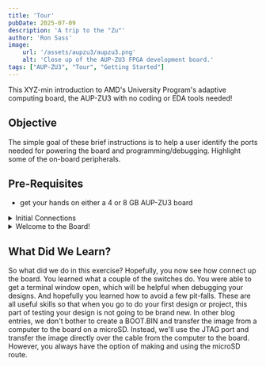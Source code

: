 ```yaml
---
title: 'Tour'
pubDate: 2025-07-09
description: 'A trip to the "Zu"'
author: 'Ron Sass'
image:
    url: '/assets/aupzu3/aupzu3.png'
    alt: 'Close up of the AUP-ZU3 FPGA development board.'
tags: ["AUP-ZU3", "Tour", "Getting Started"]
---
```


This XYZ-min introduction to AMD's University Program's
adaptive computing board, the AUP-ZU3 with no coding
or EDA tools needed!

## Objective

The simple goal of these brief instructions is to help
a user identify the ports needed for powering the board
and programming/debugging.  Highlight some of the on-board
peripherals.

## Pre-Requisites

* get your hands on either a 4 or 8 GB AUP-ZU3 board


<details>
<summary>Initial Connections</summary>
<div class="content">

1.  power

    *   identify the power USB
    *   on/off switch
    *   word about power block (looks like a phone charger but it
        uses USB-C protocol and requires a 45W transformer)

2.  debugging

    *   serial console
    *   JTAG

3.  SD memory card

    *   technically, it is a microSD (not roughly 3cm x 2cm)
    *   card can move between the ZU3's microSD slot and a
        reader, either a built-in laptop/desktop reader
        or an external USB reader; people say reader but all
        of them read and write

There is a switch below the microSD slot the selects the default
boot mode:  "JTAG" means wait for JTAG commands (over the USB cable)
and "SD" means immediately look for a BOOT.BIN file and start
the power-up sequence with its contents.

</div>
</details>


<details>
<summary>Welcome to the Board!</summary>
<div class="content">

Before we even try to create our first custom computing machine
or even write our first C program, let's load an existing design
and look at some of the peripherals.

1.  Download this BOOT.BIN file.

2.  Put the SD card into a laptop/desktop computer with a reader
    and when the card is detected, look for the first partition.

3.  Copy this BOOT.BIN file over top of the existing BOOT.BIN on
    card.  (If it is a brand new card; you may need to format it
    and prepare the right partitions ... see ??? Digilent? Real Digital?)

4.  On the board, set the power switch off.  Plug the power block
    into an electrical socket, plug in the USB-C cable to the block
    and the other end into the board.

5.  Move/insert the microSD card into the ZU3's microUSB slot.
    (face side ... up?)

6.  Using a second USB-C cable, plug one end into a computer.  Even
    without powering on the board, one or two new (virtual) Serial Port(s)
    will appear.  On Linux, this will be something like "/dev/ttyUSB0"
    and "/dev/ttyUSB1".  On Windows ... control panel or something ...
    and show up as COM99 ... ???

7.  Next you need a (virtual) terminal application; also know as a terminal
    emulator.  There are lots and lots
    to choose from and nowadays most IDEs have one built into them
    (somewhere).  For Linux, I like gtkterm because it is very simple,
    supports all the basic stuff an embedded systems programmer
    might want.  (You can use stty and directly access the serial
    device with ordinary Unix commands as well which is not a bad
    trick to learn if you want a cheap easy way to collect data
    from an experiment.)  For windows, PuTTY is a good option and
    it does a lot more than just terminal emulation.  TeraTerm,
    X, Y, and Z are all Windows options as well...

    Using the tool of your choice, open the terminal and set the
    port options.  At minimum, you need to set the serial port
    and UART confirations.  For Linux, this is the second USB port
    with UART configured for 115,200 baud rate, 8 bit words, no parity,
    and 1 stop bit.
    For Windows ... I have no idea ... it is one of the COM ports
    that pop up and same UART configuration.

    It should look something like this ...

8.  Now we are ready!  Flip the power switch to on!

    *   the power light should go on 
        (screen shot)

    *   the "programmed" light should turn on after 2-3 second delay
        (this indicates the programmable logic was configured)

    *   on the terminal window ... the welcome greeting should show
        up

    *   you can follow instructions in the terminal window to see
        some of the features on the board demonstrated

    *   at any point you can simple flip the power switch to off
        and disconnect the board

</div>
</details>

## What Did We Learn?

So what did we do in this exercise?  Hopefully, you now see how
connect up the board.  You learned what a couple of the switches
do.  You were able to get a terminal window open, which will be
helpful when debugging your designs.  And hopefully you learned
how to avoid a few pit-falls.  These are all useful skills so that
when you go to do your first design or project, this part of testing
your design is not going to be brand new.  In other blog entries,
we don't bother to create a BOOT.BIN and transfer the image from
a computer to the board on a microSD.  Instead, we'll use the
JTAG port and transfer the image directly over the cable from
the computer to the board.  However, you always have the option
of making and using the microSD route.


